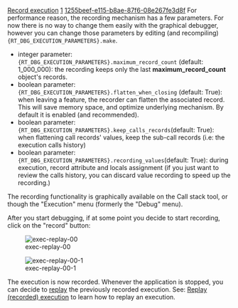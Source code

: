 [[Property:title|Record execution]]
[[Property:weight|1]]
[[Property:uuid|1255beef-e115-b8ae-87f6-08e267fe3d8f]]
For performance reason, the recording mechanism has a few parameters. For now there is no way to change them easily with the graphical debugger, however you can change those parameters by editing (and recompiling) <code>{RT_DBG_EXECUTION_PARAMETERS}.make</code>. 
* integer parameter: <code>{RT_DBG_EXECUTION_PARAMETERS}.maximum_record_count</code> (default: 1_000_000): the recording keeps only the last '''maximum_record_count''' object's records.
* boolean parameter: <code>{RT_DBG_EXECUTION_PARAMETERS}.flatten_when_closing</code> (default: True): when leaving a feature, the recorder can flatten the associated record. This will save memory space, and optimize underlying mechanism. By default it is enabled (and recommended).
* boolean parameter: <code>{RT_DBG_EXECUTION_PARAMETERS}.keep_calls_records</code>(default: True): when flattening call records' values, keep the sub-call records (i.e: the execution calls history)
* boolean parameter: <code>{RT_DBG_EXECUTION_PARAMETERS}.recording_values</code>(default: True): during execution, record attribute and locals assignment (if you just want to review the calls history, you can discard value recording to speed up the recording.)

{{warning|Since there is no way to restore local values when the execution left the related call stack frame, the recording discards the recorded local values.}}


The recording functionality is graphically available on the Call stack tool, or though the "Execution" menu (formerly the "Debug" menu). 

After you start debugging, if at some point you decide to start recording, click on the "record" button:

[[Image:exec-replay-00]]


{{note|If you want to record from the beginning, just enable the recording before starting the debug session (the recording button is a toggle button)}}


{{tip|You can also use the "When hits.." actions of [[Breakpoint editing|breakpoints]]  to start and stop the execution recording. This can be useful to record only the part of an execution that you are interested in.}}


[[Image:exec-replay-00-1]]


The execution is now recorded. Whenever the application is stopped, you can decide to [[Replay (recorded) execution|replay]] the previously recorded execution. See: [[Replay (recorded) execution]] to learn how to replay an execution.


{{note|EiffelStudio provides record and replay only in classic mode. So, it is not yet supported for .NET systems.}}




